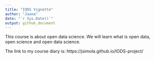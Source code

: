 ```yaml
---
title: "IODS Vignette"
author: "Jaana"
date: "`r Sys.Date()`"
output: github_document
---
```



This course is about open data science. 
We will learn what is open data, open science and open data science.

The link to my course diary is:
https://jsimola.github.io/IODS-project/